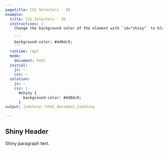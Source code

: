 ```yaml
---
pagetitle: CSS Selectors - ID
example:
  title: CSS Selectors - ID
  instructions: |-
    Change the background color of the element with `id="shiny"` to blue:

    ```
    background-color: #4d8dc9;
    ```
  runtime: repl
  mode:
    document: html
  initial:
    js: ~
    css: ~
  solution:
    js: ~
    css: |-
      #shiny {
        background-color: #4d8dc9;
      }
output: js4shiny::html_document_js4shiny

---
```

<div><!--for pandoc-->
<section id="shiny">
  <h1>Shiny Header</h1>
  <p>
    Shiny paragraph text.
  </p>
  <p style="color: white;">
    Good job!
  </p>
</div>

</div><!--for pandoc-->